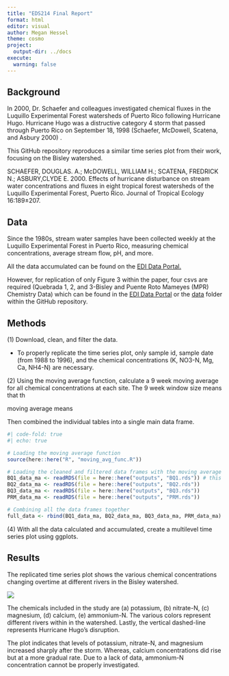 ```yaml
---
title: "EDS214 Final Report"
format: html
editor: visual
author: Megan Hessel
theme: cosmo
project:
  output-dir: ../docs
execute: 
  warning: false
---
```


## Background

In 2000, Dr. Schaefer and colleagues investigated chemical fluxes in the Luquillo Experimental Forest watersheds of Puerto Rico following Hurricane Hugo. Hurricane Hugo was a distructive category 4 storm that passed through Puerto Rico on September 18, 1998 (Schaefer, McDowell, Scatena, and Asbury 2000) .

This GitHub repository reproduces a similar time series plot from their work, focusing on the Bisley watershed.

SCHAEFER, DOUGLAS. A.; McDOWELL, WILLIAM H.; SCATENA, FREDRICK N.; ASBURY,CLYDE E. 2000. Effects of hurricane disturbance on stream water concentrations and fluxes in eight tropical forest watersheds of the Luquillo Experimental Forest, Puerto Rico. Journal of Tropical Ecology 16:189±207.

## Data

Since the 1980s, stream water samples have been collected weekly at the Luquillo Experimental Forest in Puerto Rico, measuring chemical concentrations, average stream flow, pH, and more.

All the data accumulated can be found on the [EDI Data Portal.](https://portal.edirepository.org/nis/mapbrowse?packageid=knb-lter-luq.20.4923064)

However, for replication of only Figure 3 within the paper, four csvs are required (Quebrada 1, 2, and 3-Bisley and Puente Roto Mameyes (MPR) Chemistry Data) which can be found in the [EDI Data Portal](https://portal.edirepository.org/nis/mapbrowse?packageid=knb-lter-luq.20.4923064) or the [data](https://github.com/meganhessel/eds214_final_data_investigation/tree/main/data) folder within the GitHub repository.

## Methods

\(1\) Download, clean, and filter the data.

-   To properly replicate the time series plot, only sample id, sample date (from 1988 to 1996), and the chemical concentrations (K, NO3-N, Mg, Ca, NH4-N) are necessary.

\(2\) Using the moving average function, calculate a 9 week moving average for all chemical concentrations at each site. The 9 week window size means that th

moving average means

Then combined the individual tables into a single main data frame.

```r
#| code-fold: true
#| echo: true

# Loading the moving average function 
source(here::here("R", "moving_avg_func.R"))

# Loading the cleaned and filtered data frames with the moving average calculations 
BQ1_data_ma <- readRDS(file = here::here("outputs", "BQ1.rds")) # this is where the rds file is saved
BQ2_data_ma <- readRDS(file = here::here("outputs", "BQ2.rds"))
BQ3_data_ma <- readRDS(file = here::here("outputs", "BQ3.rds"))
PRM_data_ma <- readRDS(file = here::here("outputs", "PRM.rds"))

# Combining all the data frames together 
full_data <- rbind(BQ1_data_ma, BQ2_data_ma, BQ3_data_ma, PRM_data_ma)

```

\(4\) With all the data calculated and accumulated, create a multilevel time series plot using ggplots.

## Results

The replicated time series plot shows the various chemical concentrations changing overtime at different rivers in the Bisley watershed.

![](images/time_series_plot_BIG-01.png)

The chemicals included in the study are (a) potassium, (b) nitrate-N, (c) magnesium, (d) calcium, (e) ammonium-N. The various colors represent different rivers within in the watershed. Lastly, the vertical dashed-line represents Hurricane Hugo's disruption.

The plot indicates that levels of potassium, nitrate-N, and magnesium increased sharply after the storm. Whereas, calcium concentrations did rise but at a more gradual rate. Due to a lack of data, ammonium-N concentration cannot be properly investigated.
